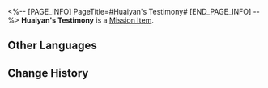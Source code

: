 <%-- [PAGE_INFO]
PageTitle=#Huaiyan's Testimony#
[END_PAGE_INFO] --%>
{{Item Infobox
|id          = 150048
|image       = Item Huaiyan's Testimony.png{{subst:void|<!--$UPLOAD:<<SpriteOutput/ItemIcon/140157.png>-<Item Huaiyan's Testimony.png>-<Item Icons>>-->}}
|type        = Mission Item
|invCategory = Missions
|rarity      = 2
|effect      = 
|description = General of the Xianzhou Zhuming and Yunli's grandfather. Yunli had intended to talk to her grandfather about Guyun today, but the sword was stolen.
}}
'''Huaiyan's Testimony''' is a [[Mission Item]].

==Other Languages==
{{Other Languages
|en   = Huaiyan's Testimony
|zhs  = 怀炎的证词
|zht  = 懷炎的證詞
|ja   = 懐炎の証言
|ko   = 회염의 증언
|es   = Testimonio de Huaiyan
|fr   = Témoignage de Huaiyan
|ru   = Показания Хуайяня
|th   = คำให้การของ Huaiyan
|vi   = Lời Khai Của Huaiyan
|de   = Huaiyans Zeugenaussage
|id   = Kesaksian Huaiyan
|pt   = Depoimento de Huaiyan
}}

==Change History==
{{Change History|2.4}}
